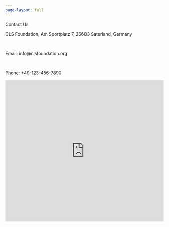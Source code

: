 ```yaml
---
page-layout: full
---
```


<!-- Contact Details -->
```{=html}
  <div class="position-relative overflow-hidden p-3 p-md-5 text-center bg-light">
    <div class="col-md-5 p-lg-5 mx-auto my-5">
      <p class="lead fw-normal">Contact Us</p>
      <p>CLS Foundation, Am Sportplatz 7, 26683 Saterland, Germany</p>
      <br>
      <p>Email: info@clsfoundation.org</p>
      <br>
      <p>Phone: +49-123-456-7890</p>
      
    </div>
    <div class="product-device shadow-sm d-none d-md-block"></div>
    <div class="product-device product-device-2 shadow-sm d-none d-md-block"></div>
  </div>
```

```{=html}
<iframe src="https://www.google.com/maps/embed?pb=!1m18!1m12!1m3!1d2624.999126763074!2d2.294481315674221!3d48.85884417928785!2m3!1f0!2f0!3f0!3m2!1i1024!2i768!4f13.1!3m3!1m2!1s0x47e66ef0f94a2e2b%3A0x421d7cb9a1ff9a5c!2sEiffel%20Tower!5e0!3m2!1sen!2sfr!4v1617515087413!5m2!1sen!2sfr" width="100%" height="450" style="border:0;" allowfullscreen="" loading="lazy"></iframe>
```

